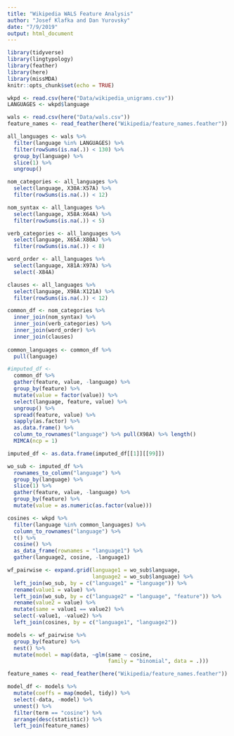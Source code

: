 ```yaml
---
title: "Wikipedia WALS Feature Analysis"
author: "Josef Klafka and Dan Yurovsky"
date: "7/9/2019"
output: html_document
---
```


```r
library(tidyverse)
library(lingtypology)
library(feather)
library(here)
library(missMDA)
knitr::opts_chunk$set(echo = TRUE)
```

```r
wkpd <- read.csv(here("Data/wikipedia_unigrams.csv"))
LANGUAGES <- wkpd$language

wals <- read.csv(here("Data/wals.csv"))
feature_names <- read_feather(here("Wikipedia/feature_names.feather"))
```

```r
all_languages <- wals %>% 
  filter(language %in% LANGUAGES) %>% 
  filter(rowSums(is.na(.)) < 130) %>%
  group_by(language) %>%
  slice(1) %>%
  ungroup() 
```

```r
nom_categories <- all_languages %>%
  select(language, X30A:X57A) %>%
  filter(rowSums(is.na(.)) < 12)

nom_syntax <- all_languages %>%
  select(language, X58A:X64A) %>%
  filter(rowSums(is.na(.)) < 5)

verb_categories <- all_languages %>%
  select(language, X65A:X80A) %>%
  filter(rowSums(is.na(.)) < 8)

word_order <- all_languages %>%
  select(language, X81A:X97A) %>%
  select(-X84A)

clauses <- all_languages %>%
  select(language, X98A:X121A) %>%
  filter(rowSums(is.na(.)) < 12)

common_df <- nom_categories %>% 
  inner_join(nom_syntax) %>%
  inner_join(verb_categories) %>%
  inner_join(word_order) %>%
  inner_join(clauses) 
  
common_languages <- common_df %>%
  pull(language)
```

```r
#imputed_df <- 
  common_df %>% 
  gather(feature, value, -language) %>%
  group_by(feature) %>%
  mutate(value = factor(value)) %>%
  select(language, feature, value) %>%
  ungroup() %>% 
  spread(feature, value) %>% 
  sapply(as.factor) %>%
  as.data.frame() %>%
  column_to_rownames("language") %>% pull(X98A) %>% length()
  MIMCA(ncp = 1)

imputed_df <- as.data.frame(imputed_df[[1]][[99]]) 

wo_sub <- imputed_df %>% 
  rownames_to_column("language") %>%
  group_by(language) %>%
  slice(1) %>%
  gather(feature, value, -language) %>%
  group_by(feature) %>%
  mutate(value = as.numeric(as.factor(value)))

cosines <- wkpd %>%
  filter(language %in% common_languages) %>%
  column_to_rownames("language") %>%
  t() %>%
  cosine() %>%
  as_data_frame(rownames = "language1") %>%
  gather(language2, cosine, -language1)

wf_pairwise <- expand.grid(language1 = wo_sub$language,
                           language2 = wo_sub$language) %>%
  left_join(wo_sub, by = c("language1" = "language")) %>%
  rename(value1 = value) %>%
  left_join(wo_sub, by = c("language2" = "language", "feature")) %>%
  rename(value2 = value) %>%
  mutate(same = value1 == value2) %>%
  select(-value1, -value2) %>%
  left_join(cosines, by = c("language1", "language2"))

models <- wf_pairwise %>%
  group_by(feature) %>%
  nest() %>%
  mutate(model = map(data, ~glm(same ~ cosine, 
                                family = "binomial", data = .)))

feature_names <- read_feather(here("Wikipedia/feature_names.feather"))

model_df <- models %>%
  mutate(coeffs = map(model, tidy)) %>%
  select(-data, -model) %>%
  unnest() %>%
  filter(term == "cosine") %>%
  arrange(desc(statistic)) %>%
  left_join(feature_names)
```